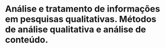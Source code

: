 # Análise e tratamento de informações em pesquisas qualitativas. Métodos de análise qualitativa e análise de conteúdo.
